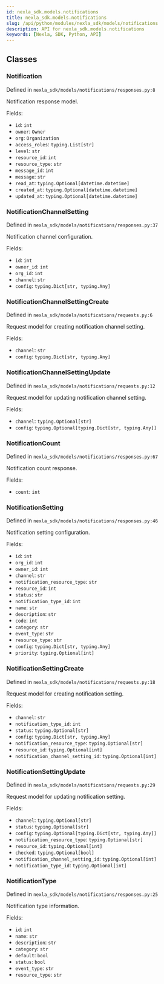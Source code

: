 ```yaml
---
id: nexla_sdk.models.notifications
title: nexla_sdk.models.notifications
slug: /api/python/modules/nexla_sdk/models/notifications
description: API for nexla_sdk.models.notifications
keywords: [Nexla, SDK, Python, API]
---
```


## Classes

### Notification

Defined in `nexla_sdk/models/notifications/responses.py:8`

Notification response model.

Fields:

- `id`: `int`
- `owner`: `Owner`
- `org`: `Organization`
- `access_roles`: `typing.List[str]`
- `level`: `str`
- `resource_id`: `int`
- `resource_type`: `str`
- `message_id`: `int`
- `message`: `str`
- `read_at`: `typing.Optional[datetime.datetime]`
- `created_at`: `typing.Optional[datetime.datetime]`
- `updated_at`: `typing.Optional[datetime.datetime]`

### NotificationChannelSetting

Defined in `nexla_sdk/models/notifications/responses.py:37`

Notification channel configuration.

Fields:

- `id`: `int`
- `owner_id`: `int`
- `org_id`: `int`
- `channel`: `str`
- `config`: `typing.Dict[str, typing.Any]`

### NotificationChannelSettingCreate

Defined in `nexla_sdk/models/notifications/requests.py:6`

Request model for creating notification channel setting.

Fields:

- `channel`: `str`
- `config`: `typing.Dict[str, typing.Any]`

### NotificationChannelSettingUpdate

Defined in `nexla_sdk/models/notifications/requests.py:12`

Request model for updating notification channel setting.

Fields:

- `channel`: `typing.Optional[str]`
- `config`: `typing.Optional[typing.Dict[str, typing.Any]]`

### NotificationCount

Defined in `nexla_sdk/models/notifications/responses.py:67`

Notification count response.

Fields:

- `count`: `int`

### NotificationSetting

Defined in `nexla_sdk/models/notifications/responses.py:46`

Notification setting configuration.

Fields:

- `id`: `int`
- `org_id`: `int`
- `owner_id`: `int`
- `channel`: `str`
- `notification_resource_type`: `str`
- `resource_id`: `int`
- `status`: `str`
- `notification_type_id`: `int`
- `name`: `str`
- `description`: `str`
- `code`: `int`
- `category`: `str`
- `event_type`: `str`
- `resource_type`: `str`
- `config`: `typing.Dict[str, typing.Any]`
- `priority`: `typing.Optional[int]`

### NotificationSettingCreate

Defined in `nexla_sdk/models/notifications/requests.py:18`

Request model for creating notification setting.

Fields:

- `channel`: `str`
- `notification_type_id`: `int`
- `status`: `typing.Optional[str]`
- `config`: `typing.Dict[str, typing.Any]`
- `notification_resource_type`: `typing.Optional[str]`
- `resource_id`: `typing.Optional[int]`
- `notification_channel_setting_id`: `typing.Optional[int]`

### NotificationSettingUpdate

Defined in `nexla_sdk/models/notifications/requests.py:29`

Request model for updating notification setting.

Fields:

- `channel`: `typing.Optional[str]`
- `status`: `typing.Optional[str]`
- `config`: `typing.Optional[typing.Dict[str, typing.Any]]`
- `notification_resource_type`: `typing.Optional[str]`
- `resource_id`: `typing.Optional[int]`
- `checked`: `typing.Optional[bool]`
- `notification_channel_setting_id`: `typing.Optional[int]`
- `notification_type_id`: `typing.Optional[int]`

### NotificationType

Defined in `nexla_sdk/models/notifications/responses.py:25`

Notification type information.

Fields:

- `id`: `int`
- `name`: `str`
- `description`: `str`
- `category`: `str`
- `default`: `bool`
- `status`: `bool`
- `event_type`: `str`
- `resource_type`: `str`

